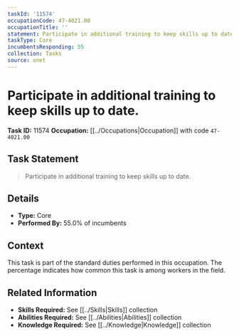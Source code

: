```yaml
---
taskId: '11574'
occupationCode: 47-4021.00
occupationTitle: ''
statement: Participate in additional training to keep skills up to date.
taskType: Core
incumbentsResponding: 55
collection: Tasks
source: onet
---
```

# Participate in additional training to keep skills up to date.

**Task ID:** 11574
**Occupation:** [[../Occupations|Occupation]] with code `47-4021.00`

## Task Statement

> Participate in additional training to keep skills up to date.

## Details

- **Type:** Core
- **Performed By:** 55.0% of incumbents

## Context

This task is part of the standard duties performed in this occupation. The percentage indicates how common this task is among workers in the field.

## Related Information

- **Skills Required:** See [[../Skills|Skills]] collection
- **Abilities Required:** See [[../Abilities|Abilities]] collection
- **Knowledge Required:** See [[../Knowledge|Knowledge]] collection
